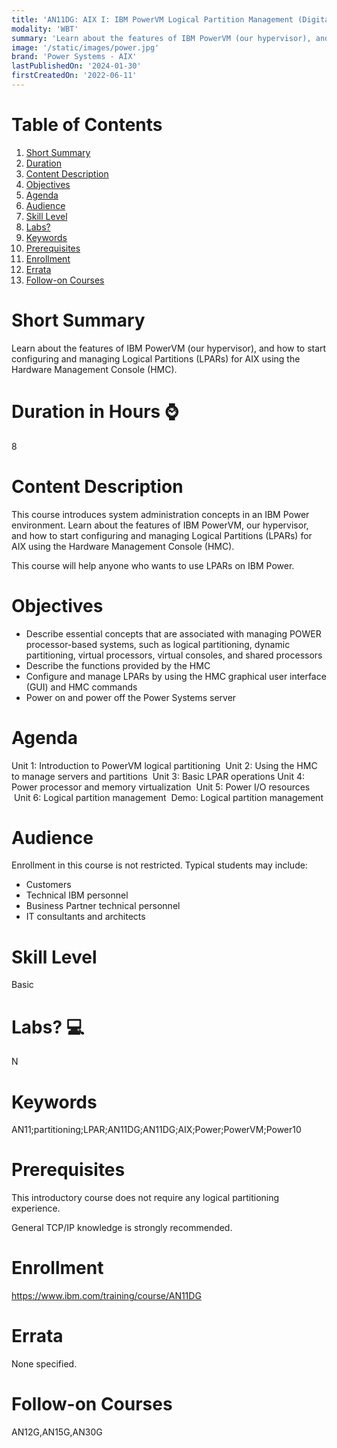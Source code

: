 ```yaml
---
title: 'AN11DG: AIX I: IBM PowerVM Logical Partition Management (Digital Course)'
modality: 'WBT'
summary: 'Learn about the features of IBM PowerVM (our hypervisor), and how to start configuring and managing Logical Partitions (LPARs) for AIX using the Hardware Management Console (HMC).'
image: '/static/images/power.jpg'
brand: 'Power Systems - AIX'
lastPublishedOn: '2024-01-30'
firstCreatedOn: '2022-06-11'
---
```

# Table of Contents
1.  [Short Summary](#short-summary)
2.  [Duration](#duration-in-hours-)
3.  [Content Description](#content-description)
4.  [Objectives](#objectives)
5.  [Agenda](#agenda)
6.  [Audience](#audience)
7.  [Skill Level](#skill-level)
8.  [Labs?](#labs-)
9.  [Keywords](#keywords)
10. [Prerequisites](#prerequisites)
11. [Enrollment](#enrollment)
12. [Errata](#errata)
13. [Follow-on Courses](#follow-on-courses)

# Short Summary
Learn about the features of IBM PowerVM (our hypervisor), and how to start configuring and managing Logical Partitions (LPARs) for AIX using the Hardware Management Console (HMC).

# Duration in Hours ⌚
8

# Content Description
This course introduces system administration concepts in an IBM Power environment. Learn about the features of IBM PowerVM, our hypervisor, and how to start configuring and managing Logical Partitions (LPARs) for AIX using the Hardware Management Console (HMC).

This course will help anyone who wants to use LPARs on IBM Power.



# Objectives
* Describe essential concepts that are associated with managing POWER processor-based systems, such as logical partitioning, dynamic partitioning, virtual processors, virtual consoles, and shared processors
* Describe the functions provided by the HMC
* Configure and manage LPARs by using the HMC graphical user interface (GUI) and HMC commands
* Power on and power off the Power Systems server


# Agenda
Unit 1: Introduction to PowerVM logical partitioning  Unit 2: Using the HMC to manage servers and partitions  Unit 3: Basic LPAR operations Unit 4: Power processor and memory virtualization  Unit 5: Power I/O resources  Unit 6: Logical partition management  Demo: Logical partition management 



# Audience
Enrollment in this course is not restricted. Typical students may include:

* Customers
* Technical IBM personnel
* Business Partner technical personnel
* IT consultants and architects


# Skill Level
Basic

# Labs? 💻
N

# Keywords
AN11;partitioning;LPAR;AN11DG;AN11DG;AIX;Power;PowerVM;Power10

# Prerequisites
This introductory course does not require any logical partitioning experience.

General TCP/IP knowledge is strongly recommended.



# Enrollment
https://www.ibm.com/training/course/AN11DG

# Errata
None specified.

# Follow-on Courses
AN12G,AN15G,AN30G


